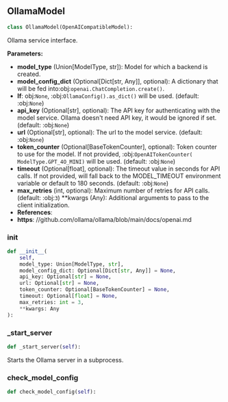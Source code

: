 <a id="camel.models.ollama_model"></a>

<a id="camel.models.ollama_model.OllamaModel"></a>

## OllamaModel

```python
class OllamaModel(OpenAICompatibleModel):
```

Ollama service interface.

**Parameters:**

- **model_type** (Union[ModelType, str]): Model for which a backend is created.
- **model_config_dict** (Optional[Dict[str, Any]], optional): A dictionary that will be fed into:obj:`openai.ChatCompletion.create()`.
- **If**: obj:`None`, :obj:`OllamaConfig().as_dict()` will be used. (default: :obj:`None`)
- **api_key** (Optional[str], optional): The API key for authenticating with the model service. Ollama doesn't need API key, it would be ignored if set. (default: :obj:`None`)
- **url** (Optional[str], optional): The url to the model service. (default: :obj:`None`)
- **token_counter** (Optional[BaseTokenCounter], optional): Token counter to use for the model. If not provided, :obj:`OpenAITokenCounter( ModelType.GPT_4O_MINI)` will be used. (default: :obj:`None`)
- **timeout** (Optional[float], optional): The timeout value in seconds for API calls. If not provided, will fall back to the MODEL_TIMEOUT environment variable or default to 180 seconds. (default: :obj:`None`)
- **max_retries** (int, optional): Maximum number of retries for API calls. (default: :obj:`3`) **kwargs (Any): Additional arguments to pass to the client initialization.
- **References**: 
- **https**: //github.com/ollama/ollama/blob/main/docs/openai.md

<a id="camel.models.ollama_model.OllamaModel.__init__"></a>

### __init__

```python
def __init__(
    self,
    model_type: Union[ModelType, str],
    model_config_dict: Optional[Dict[str, Any]] = None,
    api_key: Optional[str] = None,
    url: Optional[str] = None,
    token_counter: Optional[BaseTokenCounter] = None,
    timeout: Optional[float] = None,
    max_retries: int = 3,
    **kwargs: Any
):
```

<a id="camel.models.ollama_model.OllamaModel._start_server"></a>

### _start_server

```python
def _start_server(self):
```

Starts the Ollama server in a subprocess.

<a id="camel.models.ollama_model.OllamaModel.check_model_config"></a>

### check_model_config

```python
def check_model_config(self):
```
